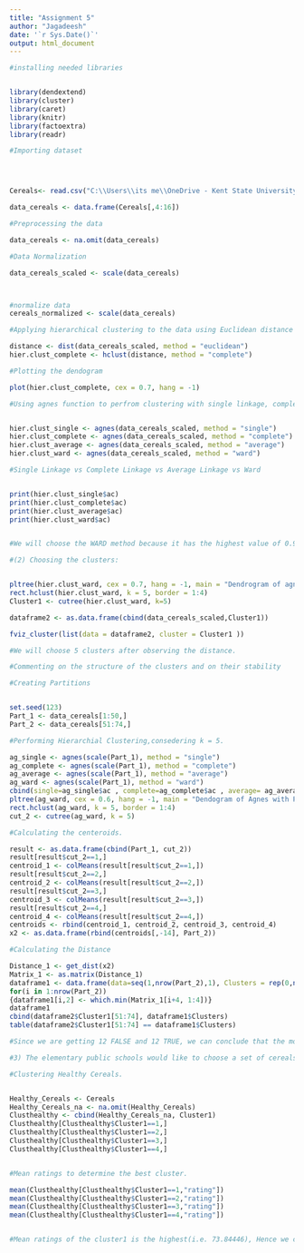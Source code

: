 ---
title: "Assignment 5"
author: "Jagadeesh"
date: '`r Sys.Date()`'
output: html_document
---



```{r}
#installing needed libraries


library(dendextend)
library(cluster)
library(caret)
library(knitr)
library(factoextra)
library(readr)
```


```{r}
#Importing dataset




Cereals<- read.csv("C:\\Users\\its me\\OneDrive - Kent State University\\Desktop\\Rhistory\\Cereals.csv")

data_cereals <- data.frame(Cereals[,4:16])
```


```{r}
#Preprocessing the data

data_cereals <- na.omit(data_cereals)
```


```{r}
#Data Normalization

data_cereals_scaled <- scale(data_cereals)



#normalize data
cereals_normalized <- scale(data_cereals)
```
```{r}
#Applying hierarchical clustering to the data using Euclidean distance to the normalize measurements.

distance <- dist(data_cereals_scaled, method = "euclidean")
hier.clust_complete <- hclust(distance, method = "complete")
```


```{r}
#Plotting the dendogram

plot(hier.clust_complete, cex = 0.7, hang = -1)
```


```{r}
#Using agnes function to perfrom clustering with single linkage, complete linkage, average linkage and Ward.


hier.clust_single <- agnes(data_cereals_scaled, method = "single")
hier.clust_complete <- agnes(data_cereals_scaled, method = "complete")
hier.clust_average <- agnes(data_cereals_scaled, method = "average")
hier.clust_ward <- agnes(data_cereals_scaled, method = "ward")
```


```{r}
#Single Linkage vs Complete Linkage vs Average Linkage vs Ward


print(hier.clust_single$ac)
print(hier.clust_complete$ac)
print(hier.clust_average$ac)
print(hier.clust_ward$ac)


#We will choose the WARD method because it has the highest value of 0.9046042.
```


```{r}
#(2) Choosing the clusters:


pltree(hier.clust_ward, cex = 0.7, hang = -1, main = "Dendrogram of agnes (Using Ward)")
rect.hclust(hier.clust_ward, k = 5, border = 1:4)
Cluster1 <- cutree(hier.clust_ward, k=5)

dataframe2 <- as.data.frame(cbind(data_cereals_scaled,Cluster1))

fviz_cluster(list(data = dataframe2, cluster = Cluster1 ))

#We will choose 5 clusters after observing the distance.

#Commenting on the structure of the clusters and on their stability
```


```{r}
#Creating Partitions


set.seed(123)
Part_1 <- data_cereals[1:50,]
Part_2 <- data_cereals[51:74,]
```


```{r}
#Performing Hierarchial Clustering,consedering k = 5.

ag_single <- agnes(scale(Part_1), method = "single")
ag_complete <- agnes(scale(Part_1), method = "complete")
ag_average <- agnes(scale(Part_1), method = "average")
ag_ward <- agnes(scale(Part_1), method = "ward")
cbind(single=ag_single$ac , complete=ag_complete$ac , average= ag_average$ac , ward= ag_ward$ac)
pltree(ag_ward, cex = 0.6, hang = -1, main = "Dendogram of Agnes with Partitioned Data (Using Ward)")
rect.hclust(ag_ward, k = 5, border = 1:4)
cut_2 <- cutree(ag_ward, k = 5)
```


```{r}
#Calculating the centeroids.

result <- as.data.frame(cbind(Part_1, cut_2))
result[result$cut_2==1,]
centroid_1 <- colMeans(result[result$cut_2==1,])
result[result$cut_2==2,]
centroid_2 <- colMeans(result[result$cut_2==2,])
result[result$cut_2==3,]
centroid_3 <- colMeans(result[result$cut_2==3,])
result[result$cut_2==4,]
centroid_4 <- colMeans(result[result$cut_2==4,])
centroids <- rbind(centroid_1, centroid_2, centroid_3, centroid_4)
x2 <- as.data.frame(rbind(centroids[,-14], Part_2))
```


```{r}
#Calculating the Distance

Distance_1 <- get_dist(x2)
Matrix_1 <- as.matrix(Distance_1)
dataframe1 <- data.frame(data=seq(1,nrow(Part_2),1), Clusters = rep(0,nrow(Part_2)))
for(i in 1:nrow(Part_2)) 
{dataframe1[i,2] <- which.min(Matrix_1[i+4, 1:4])}
dataframe1
cbind(dataframe2$Cluster1[51:74], dataframe1$Clusters)
table(dataframe2$Cluster1[51:74] == dataframe1$Clusters)

#Since we are getting 12 FALSE and 12 TRUE, we can conclude that the model is partially stable.
```


```{r}
#3) The elementary public schools would like to choose a set of cereals to include in their daily cafeterias. Every day a different cereal is offered, but all cereals should support a healthy diet. For this goal, you are requested to find a cluster of “healthy cereals.”

#Clustering Healthy Cereals.


Healthy_Cereals <- Cereals
Healthy_Cereals_na <- na.omit(Healthy_Cereals)
Clusthealthy <- cbind(Healthy_Cereals_na, Cluster1)
Clusthealthy[Clusthealthy$Cluster1==1,]
Clusthealthy[Clusthealthy$Cluster1==2,]
Clusthealthy[Clusthealthy$Cluster1==3,]
Clusthealthy[Clusthealthy$Cluster1==4,]


#Mean ratings to determine the best cluster.

mean(Clusthealthy[Clusthealthy$Cluster1==1,"rating"])
mean(Clusthealthy[Clusthealthy$Cluster1==2,"rating"])
mean(Clusthealthy[Clusthealthy$Cluster1==3,"rating"])
mean(Clusthealthy[Clusthealthy$Cluster1==4,"rating"])


#Mean ratings of the cluster1 is the highest(i.e. 73.84446), Hence we can choose cluster 1.


```


